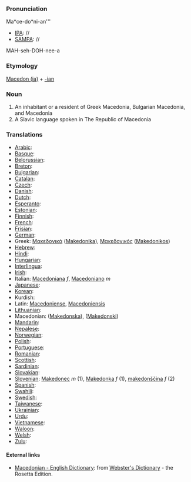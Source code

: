 ===Pronunciation===

Ma*ce-do*ni-an'''
*[[IPA]]: //
*[[SAMPA]]: //
MAH-seh-DOH-nee-a
===Etymology===

[[Macedonia|Macedon (ia)]] + [[-ian]]
=== Noun ===

#An inhabitant or a resident of Greek Macedonia, Bulgarian Macedonia, and Macedonia
#A Slavic language spoken in The Republic of Macedonia
===Translations===

*[[Arabic]]:
*[[Basque]]:
*[[Belorussian]]:
*[[Breton]]:
*[[Bulgarian]]:
*[[Catalan]]:
*[[Czech]]:
*[[Danish]]:
*[[Dutch]]:
*[[Esperanto]]:
*[[Estonian]]:
*[[Finnish]]:
*[[French]]:
*[[Frisian]]:
*[[German]]:
*Greek: [[Μακεδονικά]] ([[Makedonika]]), [[Μακεδονικός]] ([[Makedonikos]])
*[[Hebrew]]:
*[[Hindi]]:
*[[Hungarian]]: 
*[[Interlingua]]:
*[[Irish]]:
*Italian: [[Macedoniana]] ''f'', [[Macedoniano]] ''m''
*[[Japanese]]:
*[[Korean]]:
*Kurdish:
*Latin: [[Macedoniense]], [[Macedoniensis]]
*[[Lithuanian]]:
*Macedonian: ([[Makedonska]]), ([[Makedonski]])
*[[Mandarin]]:
*[[Nepalese]]:
*[[Norwegian]]:
*[[Polish]]:
*[[Portuguese]]:
*[[Romanian]]:
*[[Scottish]]:
*[[Sardinian]]:
*[[Slovakian]]:
*[[Slovenian]]: [[Makedonec]] ''m'' (1), [[Makedonka]] ''f'' (1), [[makedonščina]] ''f'' (2)
*[[Spanish]]:
*[[Swahili]]:
*[[Swedish]]:
*[[Taiwanese]]:
*[[Ukrainian]]:
*[[Urdu]]:
*[[Vietnamese]]:
*[[Waloon]]:
*[[Welsh]]:
*[[Zulu]]:

==== External links====
*[http://www.websters-online-dictionary.org/definition/Macedonian-english/ Macedonian - English Dictionary]: from [http://www.websters-online-dictionary.org/ Webster's Dictionary] - the Rosetta Edition.